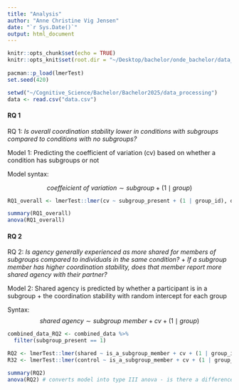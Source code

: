 ```yaml
---
title: "Analysis"
author: "Anne Christine Vig Jensen"
date: "`r Sys.Date()`"
output: html_document
---
```

 
```r
knitr::opts_chunk$set(echo = TRUE)
knitr::opts_knit$set(root.dir = "~/Desktop/bachelor/onde_bachelor/data_processing") # set working directory 
  
pacman::p_load(lmerTest)
set.seed(420)
```

```r
setwd("~/Cognitive_Science/Bachelor/Bachelor2025/data_processing")
data <- read.csv("data.csv")
```

 
#### RQ 1

RQ 1: *Is overall coordination stability lower in conditions with subgroups compared to conditions with no subgroups?*

Model 1: Predicting the coefficient of variation (cv) based on whether a condition has subgroups or not 

Model syntax: 

$$ \textit{coeffeicient of variation} \sim subgroup + (1 \mid group )$$

```r
RQ1_overall <- lmerTest::lmer(cv ~ subgroup_present + (1 | group_id), data)

summary(RQ1_overall)
anova(RQ1_overall) 
```

#### RQ 2

RQ 2: *Is agency generally experienced as more shared for members of subgroups compared to individuals in the same condition?* 
+ 
*If a subgroup member has higher coordination stability, does that member report more shared agency with their partner?*

Model 2: Shared agency is predicted by whether a participant is in a subgroup + the coordination stability with random intercept for each group 

Syntax: 
$$\textit{shared agency} \sim \textit{subgroup member} + cv + (1 \mid  group)$$
```r
combined_data_RQ2 <- combined_data %>% 
  filter(subgroup_present == 1)

RQ2 <- lmerTest::lmer(shared ~ is_a_subgroup_member + cv + (1 | group_id), combined_data_RQ2)
R32 <- lmerTest::lmer(control ~ is_a_subgroup_member + cv + (1 | group_id), combined_data_RQ2)

summary(RQ2)
anova(RQ2) # converts model into type III anova - is there a difference between the means of each variable rather than is there a difference between each intercept 
```

